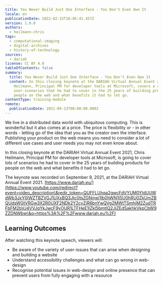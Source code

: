```yaml
---
title: You Never Build Just One Interface - You Don't Even Own It
locale: en
publicationDate: 2022-02-15T16:05:41.457Z
version: 1.0.0
authors:
  - heilmann-chris
tags:
  - computational-imaging
  - digital-archives
  - history-of-technology
sources:
  - dariah
license: CC BY 4.0
tableOfContents: false
summary:
  title: You Never Build Just One Interface - You Don't Even Own It
  content: In this closing keynote at the DARIAH Virtual Annual Event 2021, Chris
    Heilmann, Principal PM for developer tools at Microsoft, covers a range of
    user-scenarios that he had to cover in the 25 years of building products for
    people on the web and what benefits it had to let go.
contentType: training-module
remote:
  publicationDate: 2021-09-23T00:00:00.000Z
---
```

We live in a distributed data world with ubiquitous computing. This is wonderful but it also comes at a price. The price is flexibility or - in other words - letting go of the idea that you as the creator own the interface. Publishing your product on the web means you need to consider a lot of different use cases and user needs you may not even know about.

In this closing keynote at the DARIAH Virtual Annual Event 2021, Chris Heilmann, Principal PM for developer tools at Microsoft, is going to cover lots of scenarios he had to cover in the 25 years of building products for people on the web and what benefits it had to let go.

The keynote was recorded on September 9, 2021, at the DARIAH Virtual Annual Event 2021. [https://www.dariah.eu/](https://www.youtube.com/redirect?event=video_description\&redir_token=QUFFLUhqa2gwcFdVYUM0YldUUWdWb3JxY0lWZTBZVGJ1UXxBQ3Jtc0tsZGNmei1lb0hWN1I5U0hRU0ZkUmZBQUdsWGtVRGw3X2R0UXF2NDk2Y2cyZjR6bnYwQVg2MWtTSmhjM2ZudTRFbFM2bVJ4VVJqYkJwcF9yOUR1LTFHeE1lZkl5bmtlQ2JjZEdSakhkVkpCbW9ZZDNWbw\&q=https%3A%2F%2Fwww.dariah.eu%2F)

## Learning Outcomes

After watching this keynote speech, viewers will:

* Be aware of the variety of user-issues that can arise when designing and building a website
* Understand accessibility challenges and what can go wrong in web-design
* Recognise potential issues in web-design and online presence that can prevent users from fully engaging with a resource

<VideoCard provider="youtube" id="0xFSco1azVc" title="You Never Build Just One Interface - You Don't Even Own It" subtitle="Click here to view" image="images/chris-heilmann-image.png" />
